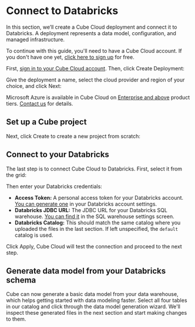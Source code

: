 # Connect to Databricks

In this section, we’ll create a Cube Cloud deployment and connect it to
Databricks. A deployment represents a data model, configuration, and managed
infrastructure.

To continue with this guide, you'll need to have a Cube Cloud account. If you
don't have one yet, [click here to sign up][cube-cloud-signup] for free.

First, [sign in to your Cube Cloud account][cube-cloud-signin]. Then,
click <Btn>Create Deployment</Btn>:

Give the deployment a name, select the cloud provider and region of your choice,
and click <Btn>Next</Btn>:

<Screenshot
  alt="Cube Cloud Create Deployment Screen"
  src="https://ucarecdn.com/2338323e-0db8-4224-8e7a-3b4daf9c60ec/"
/>

<SuccessBox>

Microsoft Azure is available in Cube Cloud on
[Enterprise and above](https://cube.dev/pricing) product tiers.
[Contact us](https://cube.dev/contact) for details.

</SuccessBox>

## Set up a Cube project

Next, click <Btn>Create</Btn> to create a new project from scratch:

<Screenshot
  alt="Cube Cloud Upload Project Screen"
  src="https://ucarecdn.com/46b72b61-b650-4271-808d-55203f1c8d8b/"
/>

## Connect to your Databricks

The last step is to connect Cube Cloud to Databricks. First, select it from the
grid:

<Screenshot
  alt="Cube Cloud Setup Database Screen"
  src="https://ucarecdn.com/1d656ba9-dd83-4ff4-a59e-8b5f97a9ddcc/"
/>

Then enter your Databricks credentials:

- **Access Token:** A personal access token for your Databricks account. [You
  can generate one][databricks-docs-pat] in your Databricks account settings.
- **Databricks JDBC URL:** The JDBC URL for your Databricks SQL warehouse. [You
  can find it][databricks-docs-jdbc-url] in the SQL warehouse settings screen.
- **Databricks Catalog:** This should match the same catalog where you uploaded
  the files in the last section. If left unspecified, the `default` catalog is
  used.

[databricks-docs-pat]: https://docs.databricks.com/en/dev-tools/auth/pat.html#databricks-personal-access-tokens-for-workspace-users
[databricks-docs-jdbc-url]: https://docs.databricks.com/en/integrations/jdbc/compute.html

Click <Btn>Apply</Btn>, Cube Cloud will test the connection and proceed to the
next step.

## Generate data model from your Databricks schema

Cube can now generate a basic data model from your data warehouse, which helps
getting started with data modeling faster. Select all four tables in our catalog
and click through the data model generation wizard. We'll inspect these
generated files in the next section and start making changes to them.

[aws-docs-sec-group]:
  https://docs.aws.amazon.com/vpc/latest/userguide/security-groups.html
[aws-docs-sec-group-rule]:
  https://docs.aws.amazon.com/vpc/latest/userguide/security-group-rules.html
[cube-cloud-signin]: https://cubecloud.dev/auth
[cube-cloud-signup]: https://cubecloud.dev/auth/signup
[ref-conf-db]: /product/configuration/data-sources
[ref-getting-started-cloud-generate-models]:
  /getting-started/cloud/generate-models
